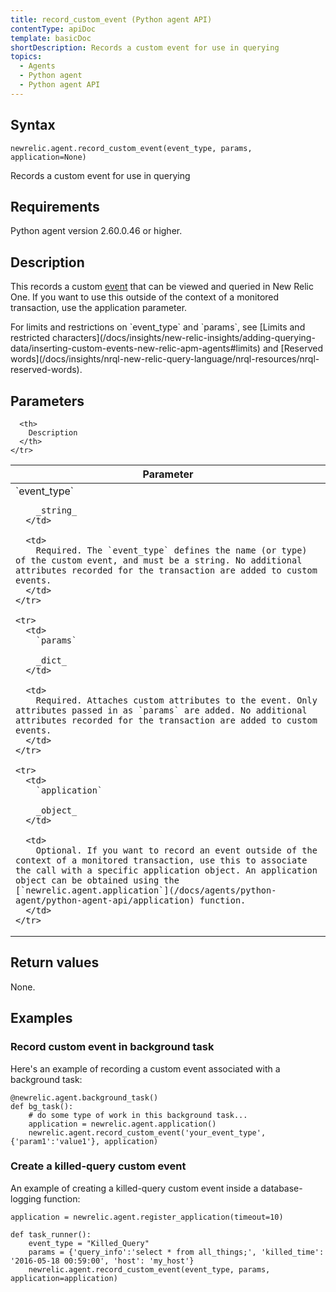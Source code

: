 ```yaml
---
title: record_custom_event (Python agent API)
contentType: apiDoc
template: basicDoc
shortDescription: Records a custom event for use in querying
topics:
  - Agents
  - Python agent
  - Python agent API
---
```


## Syntax

```
newrelic.agent.record_custom_event(event_type, params, application=None)
```

Records a custom event for use in querying

## Requirements

Python agent version 2.60.0.46 or higher.

## Description

This records a custom [event](/docs/data-analysis/metrics/analyze-your-metrics/data-collection-metric-timeslice-event-data#event-data) that can be viewed and queried in New Relic One. If you want to use this outside of the context of a monitored transaction, use the application parameter.

<Callout variant="important">
  For limits and restrictions on `event_type` and `params`, see [Limits and restricted characters](/docs/insights/new-relic-insights/adding-querying-data/inserting-custom-events-new-relic-apm-agents#limits) and [Reserved words](/docs/insights/nrql-new-relic-query-language/nrql-resources/nrql-reserved-words).
</Callout>

## Parameters

<Table>
  <thead>
    <tr>
      <th width="25%">
        Parameter
      </th>

      <th>
        Description
      </th>
    </tr>
  </thead>

  <tbody>
    <tr>
      <td>
        `event_type`

        _string_
      </td>

      <td>
        Required. The `event_type` defines the name (or type) of the custom event, and must be a string. No additional attributes recorded for the transaction are added to custom events.
      </td>
    </tr>

    <tr>
      <td>
        `params`

        _dict_
      </td>

      <td>
        Required. Attaches custom attributes to the event. Only attributes passed in as `params` are added. No additional attributes recorded for the transaction are added to custom events.
      </td>
    </tr>

    <tr>
      <td>
        `application`

        _object_
      </td>

      <td>
        Optional. If you want to record an event outside of the context of a monitored transaction, use this to associate the call with a specific application object. An application object can be obtained using the [`newrelic.agent.application`](/docs/agents/python-agent/python-agent-api/application) function.
      </td>
    </tr>
  </tbody>
</Table>

## Return values

None.

## Examples

### Record custom event in background task

Here's an example of recording a custom event associated with a background task:

```
@newrelic.agent.background_task() 
def bg_task(): 
	# do some type of work in this background task...
	application = newrelic.agent.application()
	newrelic.agent.record_custom_event('your_event_type', {'param1':'value1'}, application)
```

### Create a killed-query custom event

An example of creating a killed-query custom event inside a database-logging function:

```
application = newrelic.agent.register_application(timeout=10)

def task_runner(): 
	event_type = "Killed_Query" 
	params = {'query_info':'select * from all_things;', 'killed_time': '2016-05-18 00:59:00', 'host': 'my_host'} 
	newrelic.agent.record_custom_event(event_type, params, application=application)
```
